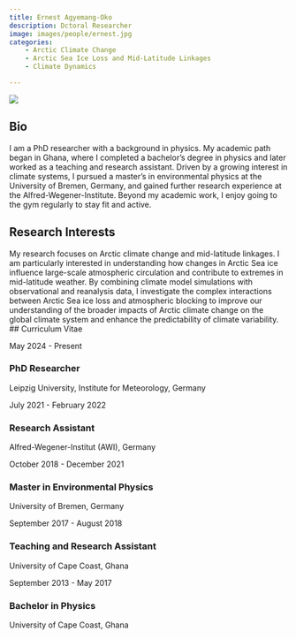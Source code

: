 ```yaml
---
title: Ernest Agyemang-Oko
description: Dctoral Researcher
image: images/people/ernest.jpg
categories:
    - Arctic Climate Change
    - Arctic Sea Ice Loss and Mid-Latitude Linkages
    - Climate Dynamics

---
```



<div class="profile-container">
<div class="profile-image-container">
<img src="/images/people/marina.jpg" class="profile-image">
<div class="social-icons">
  <a href="mailto:Ernest.agyemang-oko@uni-leipzig.de" target="_blank">
    <i class="fa-solid fa-envelope"></i>
  </a>
  <a href="www.linkedin.com/in/ernest-agyemang-oko-857495246" target="_blank">
    <i class="fa-brands fa-linkedin"></i>
  </a>
</div>
</div>

<div class="bio-content">

## Bio  


I am a PhD researcher with a background in physics. My academic path began in Ghana, where I completed a bachelor’s degree in physics and later worked as a teaching and research assistant. Driven by a growing interest in climate systems, I pursued a master’s in environmental physics at the University of Bremen, Germany, and gained further research experience at the Alfred-Wegener-Institute. Beyond my academic work, I enjoy going to the gym regularly to stay fit and active.


</div>
</div>

## Research Interests

My research focuses on Arctic climate change and mid-latitude linkages. I am particularly interested in understanding how changes in Arctic Sea ice influence large-scale atmospheric circulation and contribute to extremes in mid-latitude weather. By combining climate model simulations with observational and reanalysis data, I investigate the complex interactions between Arctic Sea ice loss and atmospheric blocking to improve our understanding of the broader impacts of Arctic climate change on the global climate system and enhance the predictability of climate variability.
## Curriculum Vitae <span class="cv-toggle" data-bs-toggle="collapse" data-bs-target="#cv-timeline" aria-expanded="false"></span>

<div id="cv-timeline" class="collapse">
<div class="timeline">
<div class="timeline-item">
<div class="timeline-date">May 2024 - Present</div>
<div class="timeline-content">
<h3>PhD Researcher</h3>
<p>Leipzig University, Institute for Meteorology, Germany</p>
</div>
</div>

<div class="timeline-item">
<div class="timeline-date">July 2021 - February 2022</div>
<div class="timeline-content">
<h3>Research Assistant</h3>
<p>Alfred-Wegener-Institut (AWI), Germany</p>
</div>
</div>

<div class="timeline-item">
<div class="timeline-date">October 2018 - December 2021</div>
<div class="timeline-content">
<h3>Master in Environmental Physics</h3>
<p>University of Bremen, Germany</p>
</div>
</div>

<div class="timeline-item">
<div class="timeline-date">September 2017 - August 2018</div>
<div class="timeline-content">
<h3>Teaching and Research Assistant</h3>
<p>University of Cape Coast, Ghana</p>
</div>
</div>

<div class="timeline-item">
<div class="timeline-date">September 2013 - May 2017</div>
<div class="timeline-content">
<h3>Bachelor in Physics</h3>
<p>University of Cape Coast, Ghana</p>
</div>
</div>
</div>
</div>


